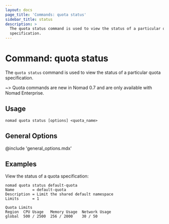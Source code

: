 ```yaml
---
layout: docs
page_title: 'Commands: quota status'
sidebar_title: status
description: >
  The quota status command is used to view the status of a particular quota
  specification.
---
```


# Command: quota status

The `quota status` command is used to view the status of a particular quota
specification.

~> Quota commands are new in Nomad 0.7 and are only available with Nomad
Enterprise.

## Usage

```plaintext
nomad quota status [options] <quota_name>
```

## General Options

@include 'general_options.mdx'

## Examples

View the status of a quota specification:

```shell-session
nomad quota status default-quota
Name        = default-quota
Description = Limit the shared default namespace
Limits      = 1

Quota Limits
Region  CPU Usage   Memory Usage  Network Usage
global  500 / 2500  256 / 2000    30 / 50
```
